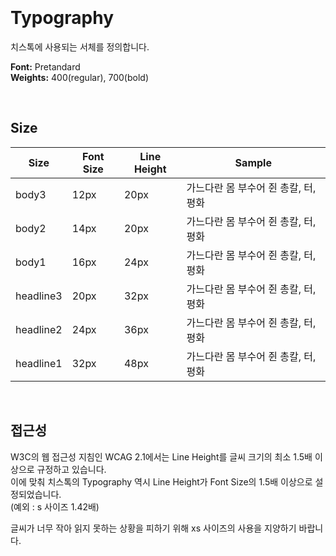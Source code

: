 

<Meta title="Token/Typography" />

<br />
<br />
<br />
<br />

# Typography

치스톡에 사용되는 서체를 정의합니다.

**Font:** Pretandard  
**Weights:** 400(regular), 700(bold)

<br />

## **Size**

<Canvas withSource="none">
  <table style={{ borderCollapse: "separate", borderSpacing: "32rem" }}>
    <thead>
      <tr style={{ textAlign: "left" }}>
        <th>
          <Text size="headline2" weight="bold">
            Size
          </Text>
        </th>
        <th>
          <Text size="headline2" weight="bold">
            Font Size
          </Text>
        </th>
        <th>
          <Text size="headline2" weight="bold">
            Line Height
          </Text>
        </th>
        <th>
          <Text size="headline2" weight="bold">
            Sample
          </Text>
        </th>
      </tr>
    </thead>
    <tbody>
      <tr>
        <td>
          <Text class="text-xs">body3</Text>
        </td>
        <td>
          <Text class="text-xs">12px</Text>
        </td>
        <td>
          <Text class="text-xs">20px</Text>
        </td>
        <td>
          <Text class="text-xs">가느다란 몸 부수어 쥔 총칼, 터, 평화</Text>
        </td>
      </tr>
      <tr>
        <td>
          <Text class="text-s">body2</Text>
        </td>
        <td>
          <Text class="text-s">14px</Text>
        </td>
        <td>
          <Text class="text-s">20px</Text>
        </td>
        <td>
          <Text class="text-s">가느다란 몸 부수어 쥔 총칼, 터, 평화</Text>
        </td>
      </tr>
      <tr>
        <td>
          <Text class="text-m">body1</Text>
        </td>
        <td>
          <Text class="text-m">16px</Text>
        </td>
        <td>
          <Text class="text-m">24px</Text>
        </td>
        <td>
          <Text class="text-m">가느다란 몸 부수어 쥔 총칼, 터, 평화</Text>
        </td>
      </tr>
      <tr>
        <td>
          <Text class="text-l">headline3</Text>
        </td>
        <td>
          <Text class="text-l">20px</Text>
        </td>
        <td>
          <Text class="text-l">32px</Text>
        </td>
        <td>
          <Text class="text-l">가느다란 몸 부수어 쥔 총칼, 터, 평화</Text>
        </td>
      </tr>
      <tr>
        <td>
          <Text class="text-xl">headline2</Text>
        </td>
        <td>
          <Text class="text-xl">24px</Text>
        </td>
        <td>
          <Text class="text-xl">36px</Text>
        </td>
        <td>
          <Text class="text-xl">가느다란 몸 부수어 쥔 총칼, 터, 평화</Text>
        </td>
      </tr>
      <tr>
        <td>
          <Text class="text-2xl">headline1</Text>
        </td>
        <td>
          <Text class="text-2xl">32px</Text>
        </td>
        <td>
          <Text class="text-2xl">48px</Text>
        </td>
        <td>
          <Text class="text-2xl">가느다란 몸 부수어 쥔 총칼, 터, 평화</Text>
        </td>
      </tr>
    </tbody>
  </table>
</Canvas>

<br />

## **접근성**

W3C의 웹 접근성 지침인 WCAG 2.1에서는 Line Height를 글씨 크기의 최소 1.5배 이상으로 규정하고 있습니다.  
이에 맞춰 치스톡의 Typography 역시 Line Height가 Font Size의 1.5배 이상으로 설정되었습니다.  
(예외 : s 사이즈 1.42배)

글씨가 너무 작아 읽지 못하는 상황을 피하기 위해 xs 사이즈의 사용을 지양하기 바랍니다.

<br />
<br />
